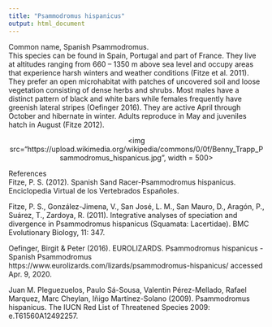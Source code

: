 ```yaml
---
title: "Psammodromus hispanicus"
output: html_document
---
```

Common name, Spanish Psammodromus.  
This species can be found in Spain, Portugal and part of France. They live at altitudes ranging from 660 – 1350 m above sea level and occupy areas that experience harsh winters and weather conditions (Fitze et al. 2011).  
They prefer an open microhabitat with patches of uncovered soil and loose vegetation consisting of dense herbs and shrubs.
Most males have a distinct pattern of black and white bars while females frequently have greenish lateral stripes (Oefinger 2016).
They are active April through October and hibernate in winter. Adults reproduce in May and juveniles hatch in August (Fitze 2012).

<p align='center'>
<img src="https://upload.wikimedia.org/wikipedia/commons/0/0f/Benny_Trapp_Psammodromus_hispanicus.jpg", width = 500>
</p>


References  
Fitze, P. S. (2012). Spanish Sand Racer-Psammodromus hispanicus. Enciclopedia Virtual de los Vertebrados Españoles.

Fitze, P. S., González-Jimena, V., San José, L. M., San Mauro, D., Aragón, P., Suárez, T., Zardoya, R. (2011). Integrative analyses of speciation and divergence in Psammodromus hispanicus (Squamata: Lacertidae). BMC Evolutionary Biology, 11: 347. 

Oefinger, Birgit & Peter (2016). EUROLIZARDS. Psammodromus hispanicus - Spanish Psammodromus
https://www.eurolizards.com/lizards/psammodromus-hispanicus/ accessed Apr. 9, 2020.

Juan M. Pleguezuelos, Paulo Sá-Sousa, Valentin Pérez-Mellado, Rafael Marquez, Marc Cheylan, Iñigo Martínez-Solano (2009). Psammodromus hispanicus. The IUCN Red List of Threatened Species 2009: e.T61560A12492257.